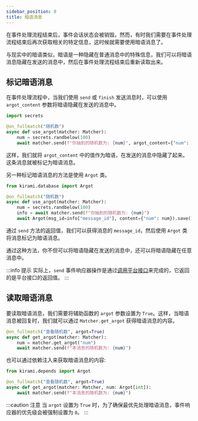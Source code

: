 ```yaml
---
sidebar_position: 0
title: 暗语消息
---
```


<div className="intro">

在事件处理流程结束后，事件会话状态会被销毁。然而，有时我们需要在事件处理流程结束后再次获取相关的特定信息，这时候就需要使用暗语消息了。

与现实中的暗语类似，暗语是一种隐藏在普通消息中的特殊信息，我们可以将暗语消息隐藏在发送的消息中，然后在事件处理流程结束后重新读取出来。

</div>

## 标记暗语消息

在事件处理流程中，当我们使用 `send` 或 `finish` 发送消息时，可以使用 `argot_content` 参数将暗语隐藏在发送的消息中。

```python
import secrets

@on_fullmatch("随机数")
async def use_argot(matcher: Matcher):
    num = secrets.randbelow(100)
    await matcher.send(f"你抽到的随机数为: {num}", argot_content={"num": num})
```

这样，我们就将 `argot_content` 中的值作为暗语，在发送的消息中隐藏了起来。这条消息就被标记为暗语消息。

另一种标记暗语消息的方法是使用 `Argot` 类。

```python
from kirami.database import Argot

@on_fullmatch("随机数")
async def use_argot(matcher: Matcher):
    num = secrets.randbelow(100)
    info = await matcher.send(f"你抽到的随机数为: {num}")
    await Argot(msg_id=info["message_id"], content={"num": num}).save()
```

通过 `send` 方法的返回值，我们可以获得消息的 `message_id`，然后使用 `Argot` 类将消息标记为暗语消息。

通过这种方法，你不但可以将暗语隐藏在发送的消息中，还可以将暗语隐藏在任意消息中。

:::info 提示
实际上，`send` 事件响应器操作是通过[调用平台接口](../depth/api-calling#调用-api)来完成的，它返回的是平台接口的返回值。
:::

## 读取暗语消息

要读取暗语消息，我们需要将辅助函数的 `argot` 参数设置为 `True`。这样，当暗语消息被回复时，我们就可以通过 `Matcher.get_argot` 获得暗语消息的内容。

```python
@on_fullmatch("查看随机数", argot=True)
async def get_argot(matcher: Matcher):
    num = matcher.get_argot("num")
    await matcher.send(f"本消息的随机数为: {num}")
```

也可以通过依赖注入来获取暗语消息的内容:

```python
from kirami.depends import Argot

@on_fullmatch("查看随机数", argot=True)
async def get_argot(matcher: Matcher, num: Argot[int]):
    await matcher.send(f"本消息的随机数为: {num}")
```

:::caution 注意
当 `argot` 设置为 `True` 时，为了确保最优先处理暗语消息，事件响应器的优先级会被强制设置为 `0`。
:::
